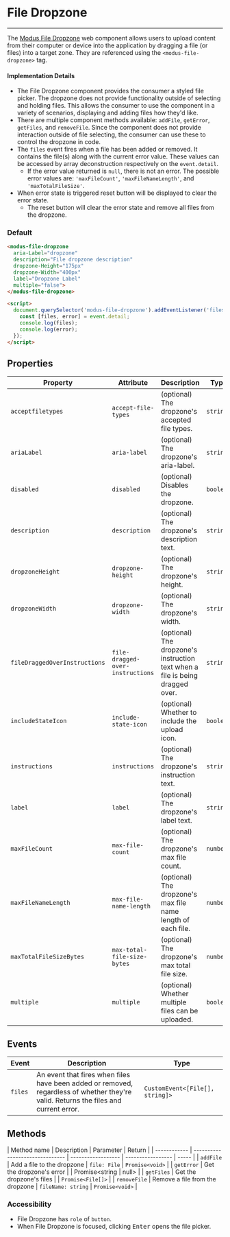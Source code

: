 
# File Dropzone

---

The [Modus File Dropzone](https://modus.trimble.com/components/file-upload-dropzone/) web component allows users to upload content from their computer or device into the application by dragging a file (or files) into a target zone.
They are referenced using the `<modus-file-dropzone>` tag.

#### Implementation Details

- The File Dropzone component provides the consumer a styled file picker. The dropzone does not provide functionality outside of selecting and holding files. This allows the consumer to use the component in a variety of scenarios, displaying and adding files how they'd like.
- There are multiple component methods available: `addFile`, `getError`, `getFiles`, and `removeFile`. Since the component does not provide interaction outside of file selecting, the consumer can use these to control the dropzone in code.
- The `files` event fires when a file has been added or removed. It contains the file(s) along with the current error value. These values can be accessed by array deconstruction respectively on the `event.detail`.
  - If the error value returned is `null`, there is not an error. The possible error values are: `'maxFileCount'`, `'maxFileNameLength'`, and `'maxTotalFileSize'`.
- When error state is triggered reset button will be displayed to clear the error state.
  - The reset button will clear the error state and remove all files from the dropzone.

<Anchor storyId="components-file-dropzone--default" />

### Default

<modus-file-dropzone
  aria-Label="dropzone"
  description="File dropzone description"
  dropzone-Height="175px"
  dropzone-Width="400px"
  label="Dropzone Label"
  multiple="false">
</modus-file-dropzone>

```html
<modus-file-dropzone
  aria-Label="dropzone"
  description="File dropzone description"
  dropzone-Height="175px"
  dropzone-Width="400px"
  label="Dropzone Label"
  multiple="false">
</modus-file-dropzone>

<script>
  document.querySelector('modus-file-dropzone').addEventListener('files', (event) => {
    const [files, error] = event.detail;
    console.log(files);
    console.log(error);
  });
</script>
```

## Properties

| Property                      | Attribute                        | Description                                                                   | Type      | Default                                  |
| ----------------------------- | -------------------------------- | ----------------------------------------------------------------------------- | --------- | ---------------------------------------- |
| `acceptfiletypes`             | `accept-file-types`              | (optional) The dropzone's accepted file types.                                | `string`  | `undefined`                              |
| `ariaLabel`                   | `aria-label`                     | (optional) The dropzone's aria-label.                                         | `string`  | `undefined`                              |
| `disabled`                    | `disabled`                       | (optional) Disables the dropzone.                                             | `boolean` | `undefined`                              |
| `description`                 | `description`                    | (optional) The dropzone's description text.                                   | `string`  | `undefined`                              |
| `dropzoneHeight`              | `dropzone-height`                | (optional) The dropzone's height.                                             | `string`  | `undefined`                              |
| `dropzoneWidth`               | `dropzone-width`                 | (optional) The dropzone's width.                                              | `string`  | `undefined`                              |
| `fileDraggedOverInstructions` | `file-dragged-over-instructions` | (optional) The dropzone's instruction text when a file is being dragged over. | `string`  | `'Drag files here.'`                     |
| `includeStateIcon`            | `include-state-icon`             | (optional) Whether to include the upload icon.                                | `boolean` | `true`                                   |
| `instructions`                | `instructions`                   | (optional) The dropzone's instruction text.                                   | `string`  | `'Drag files here or browse to upload.'` |
| `label`                       | `label`                          | (optional) The dropzone's label text.                                         | `string`  | `undefined`                              |
| `maxFileCount`                | `max-file-count`                 | (optional) The dropzone's max file count.                                     | `number`  | `undefined`                              |
| `maxFileNameLength`           | `max-file-name-length`           | (optional) The dropzone's max file name length of each file.                  | `number`  | `undefined`                              |
| `maxTotalFileSizeBytes`       | `max-total-file-size-bytes`      | (optional) The dropzone's max total file size.                                | `number`  | `undefined`                              |
| `multiple`                    | `multiple`                       | (optional) Whether multiple files can be uploaded.                            | `boolean` | `true`                                   |

## Events

| Event   | Description                                                                                                                          | Type                            |
| ------- | ------------------------------------------------------------------------------------------------------------------------------------ | ------------------------------- |
| `files` | An event that fires when files have been added or removed, regardless of whether they're valid. Returns the files and current error. | `CustomEvent<[File[], string]>` |

## Methods

| Method name  | Description                     | Parameter          | Return            |
| ------------ | ------------------------------- | ------------------ | ----------------- | ----- |
| `addFile`    | Add a file to the dropzone      | `file: File`       | `Promise<void>`   |
| `getError`   | Get the dropzone's error        |                    | Promise<string    | null> |
| `getFiles`   | Get the dropzone's files        |                    | `Promise<File[]>` |
| `removeFile` | Remove a file from the dropzone | `fileName: string` | `Promise<void>`   |

### Accessibility

- File Dropzone has `role` of `button`.
- When File Dropzone is focused, clicking <kbd>Enter</kbd> opens the file picker.
